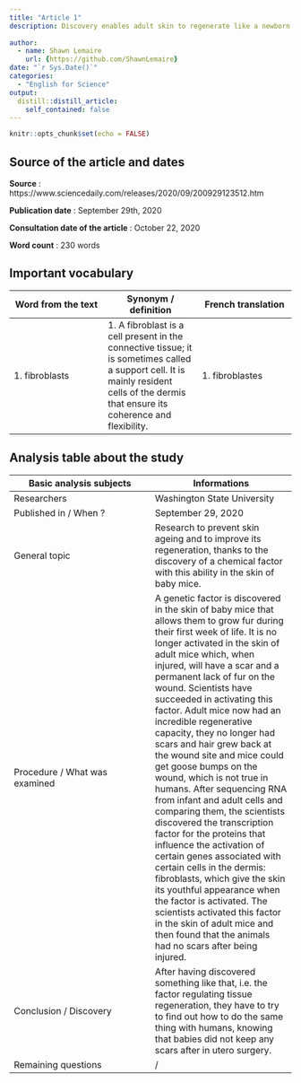 ```yaml
---
title: "Article 1"
description: Discovery enables adult skin to regenerate like a newborn's
  
author:
  - name: Shawn Lemaire
    url: {https://github.com/ShawnLemaire}
date: "`r Sys.Date()`"
categories:
  - "English for Science"
output:
  distill::distill_article:
    self_contained: false
---
```


```r
knitr::opts_chunk$set(echo = FALSE)
```

## Source of the article and dates 
**Source** : https://www.sciencedaily.com/releases/2020/09/200929123512.htm

**Publication date** : September 29th, 2020

**Consultation date of the article** : October 22, 2020

**Word count** : 230 words 

## Important vocabulary

| Word from the text | Synonym / definition | French translation |
|-----|-----|-----|
| 1. fibroblasts | 1. A fibroblast is a cell present in the connective tissue; it is sometimes called a support cell. It is mainly resident cells of the dermis that ensure its coherence and flexibility. | 1. fibroblastes |

## Analysis table about the study

| Basic analysis subjects | Informations |
|-----|-----|
| Researchers | Washington State University |
| Published in / When ? | September 29, 2020 |
| General topic | Research to prevent skin ageing and to improve its regeneration, thanks to the discovery of a chemical factor with this ability in the skin of baby mice. |
| Procedure / What was examined | A genetic factor is discovered in the skin of baby mice that allows them to grow fur during their first week of life. It is no longer activated in the skin of adult mice which, when injured, will have a scar and a permanent lack of fur on the wound. Scientists have succeeded in activating this factor. Adult mice now had an incredible regenerative capacity, they no longer had scars and hair grew back at the wound site and mice could get goose bumps on the wound, which is not true in humans. After sequencing RNA from infant and adult cells and comparing them, the scientists discovered the transcription factor for the proteins that influence the activation of certain genes associated with certain cells in the dermis: fibroblasts, which give the skin its youthful appearance when the factor is activated. The scientists activated this factor in the skin of adult mice and then found that the animals had no scars after being injured. |
| Conclusion / Discovery | After having discovered something like that, i.e. the factor regulating tissue regeneration, they have to try to find out how to do the same thing with humans, knowing that babies did not keep any scars after in utero surgery. |
| Remaining questions | / |

